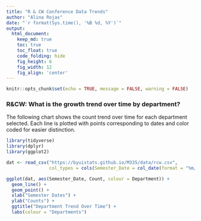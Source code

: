 ```yaml
---
title: "R & CW Conference Data Trends"
author: "Alina Rojas"
date: "`r format(Sys.time(), '%B %d, %Y')`"
output:
  html_document:  
    keep_md: true
    toc: true
    toc_float: true
    code_folding: hide
    fig_height: 6
    fig_width: 12
    fig_align: 'center'
---
```


```r
knitr::opts_chunk$set(echo = TRUE, message = FALSE, warning = FALSE)
```

### R&CW: What is the growth trend over time by department?
The following chart shows the count trend over time for each department selected. Each line is plotted with points corresponding to dates and color coded for easier distinction. 

```r
library(tidyverse)
library(dplyr)
library(ggplot2)

dat <- read_csv("https://byuistats.github.io/M335/data/rcw.csv", 
                col_types = cols(Semester_Date = col_date(format = "%m/%d/%y"), Semester = col_factor(levels = c("Winter", "Spring", "Fall"))))
```

```r
ggplot(dat, aes(Semester_Date, Count, colour = Department)) +
  geom_line() +
  geom_point() +
  xlab("Semester Dates") +
  ylab("Counts") +
  ggtitle("Department Trend Over Time") + 
  labs(colour = "Departments")
```

